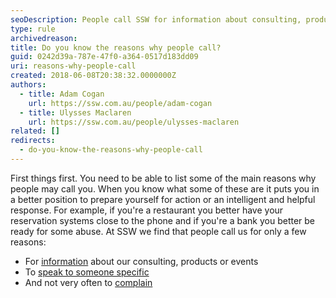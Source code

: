 ```yaml
---
seoDescription: People call SSW for information about consulting, products or events, to speak with someone specific, and occasionally to make complaints.
type: rule
archivedreason:
title: Do you know the reasons why people call?
guid: 0242d39a-787e-47f0-a364-0517d183dd09
uri: reasons-why-people-call
created: 2018-06-08T20:38:32.0000000Z
authors:
  - title: Adam Cogan
    url: https://ssw.com.au/people/adam-cogan
  - title: Ulysses Maclaren
    url: https://ssw.com.au/people/ulysses-maclaren
related: []
redirects:
  - do-you-know-the-reasons-why-people-call
---
```


First things first. You need to be able to list some of the main reasons why people may call you. When you know what some of these are it puts you in a better position to prepare yourself for action or an intelligent and helpful response. For example, if you're a restaurant you better have your reservation systems close to the phone and if you're a bank you better be ready for some abuse. At SSW we find that people call us for only a few reasons:
- For [information](/be-prepared-for-inbound-calls) about our consulting, products or events
- To [speak to someone specific](/transfer-a-call-quickly)
- And not very often to [complain](/make-complaints-a-positive-experience)